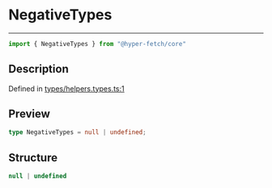 

# NegativeTypes

<div class="api-docs__separator" data-reactroot="">

---

</div><div class="api-docs__import" data-reactroot="">

```ts
import { NegativeTypes } from "@hyper-fetch/core"
```

</div><div class="api-docs__section">

## Description

</div><div class="api-docs__description"><span class="api-docs__do-not-parse">



</span></div><p class="api-docs__definition">

Defined in [types/helpers.types.ts:1](https://github.com/BetterTyped/hyper-fetch/blob/3f01c37e/packages/core/src/types/helpers.types.ts#L1)

</p><div class="api-docs__section">

## Preview

</div><div class="api-docs__preview type single">

```ts
type NegativeTypes = null | undefined;
```

</div><div class="api-docs__section">

## Structure

</div><div class="api-docs__returns">

```ts
null | undefined
```

</div>